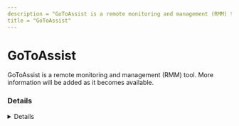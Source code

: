 ```yaml
---
description = "GoToAssist is a remote monitoring and management (RMM) tool. More information will be added as it becomes available."
title = "GoToAssist"
---
```




# GoToAssist

GoToAssist is a remote monitoring and management (RMM) tool. More information will be added as it becomes available.

### Details
<Details author={""}
         category={""}
         created={""}
         website={""}
         lastModified={"2024-02-07"}
         privileges={""}
         free={ false }
         verification={ false }
/>

#### Installation Paths
<Card code={ ["gotoassist.exe", "g2a*.exe", "GoTo Assist Opener.exe", "g2mcomm.exe", "g2mupdate.com", "goto opener.exe", "g2ax_comm_customer.exe"] }/>

#### Supported OS
<Badges color="warning" badges={ ["Windows"] }/>




### Forensic Artifacts




#### Network Artifacts
<EuiSpacer size="xl"/>
<NetworkArtifactsTable data={ [{"Description": "Known remote domains", "Domains": ["goto.com", "*.getgo.com", "*.fastsupport.com", "*.gotoassist.com", "helpme.net", "*.gotoassist.me", "*.gotoassist.at", "*.desktopstreaming.com", "*.cdn.getgo.com"], "Ports": []}] }/>




### Detections
- Detects potential network activity of GoToAssist RMM tool
  - [Sigma Rule](https://github.com/magicsword-io/LOLRMM/blob/main/detections/sigma/gotoassist_network_sigma.yml)
- Detects potential processes activity of GoToAssist RMM tool
  - [Sigma Rule](https://github.com/magicsword-io/LOLRMM/blob/main/detections/sigma/gotoassist_processes_sigma.yml)

### References
- [https://help.gotoassist.com/remote-support/help/what-should-i-allow-on-my-firewall-for-gotoassist-remote-support-v5](https://help.gotoassist.com/remote-support/help/what-should-i-allow-on-my-firewall-for-gotoassist-remote-support-v5)


